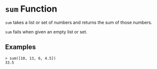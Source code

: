# `sum` Function

`sum` takes a list or set of numbers and returns the sum of those numbers.

`sum` fails when given an empty list or set.

## Examples

```
> sum([10, 13, 6, 4.5])
33.5
```
